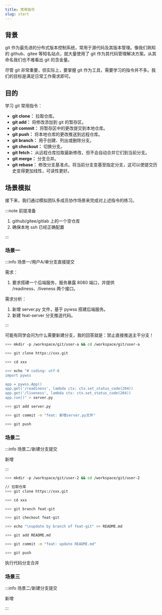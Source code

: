 ```yaml
---
title: 常用指令
slug: start
---
```



<!--package-->

## 背景

git 作为最先进的分布式版本控制系统，常用于源代码及其版本管理。像我们熟知的 github、gitee 等知名站点，就大量使用了 git 作为其代码管理解决方案。从其命名我们也不难看出 git 的含金量。

尽管 git 非常重要，但实际上，要掌握 git 作为工具，需要学习的指令并不多。我们的目标是满足日常工作需求即可。


## 目的

学习 git 常用指令：

- **git clone：** 拉取仓库。
- **git add：** 将修改添加到 git 的暂存区。
- **git commit：** 将暂存区中的更改提交到本地仓库。
- **git push：** 将本地仓库的更改推送到远程仓库。
- **git branch：** 用于创建、列出或删除分支。
- **git checkout：** 切换分支。
- **git fetch：** 从远程仓库拉取最新修改，但不会自动合并它们到当前分支。
- **git merge：** 分支合并。
- **git rebase：** 修改分支基准点。将当前分支变基至指定分支，这可以使提交历史变得更加线性，可读性更好。

## 场景模拟

接下来，我们通过模拟团队多成员协作场景来完成对上述指令的练习。

:::note 前提准备

1. github/gitee/gitlab 上的一个空仓库
2. 确保本地 ssh 已经正确配置

:::

### 场景一

:::info 场景一/用户A/单分支直接提交

需求：
1. 要求搭建一个后端服务，服务暴露 8080 端口，并提供 /readiness、/liveness 两个接口。

需求分析：
1. 新增 server.py 文件，基于 pywss 搭建后端服务。
2. 新建 feat-server 分支推送代码。

:::

可能有同学会问为什么需要新建分支，我的回答就是：<HighLightText>禁止直接推送主干分支！</HighLightText>

```bash
>>> mkdir -p /workspace/git/user-a && cd /workspace/git/user-a

>>> git clone https://xxx.git

>>> cd xxx

>>> echo "# coding: utf-8
import pywss

app = pywss.App()
app.get('/readiness', lambda ctx: ctx.set_status_code(204))
app.get('/liveness', lambda ctx: ctx.set_status_code(204))
app.run()" > server.py

>>> git add server.py

>>> git commit -m "feat: 新增server.py文件"

>>> git push

```

### 场景二

:::info 场景二/新建分支提交

新增

:::

```bash
>>> mkdir -p /workspace/git/user-2 && cd /workspace/git/user-2

// 拉取仓库
>>> git clone https://xxx.git

>>> cd xxx

>>> git branch feat-git

>>> git checkout feat-git

>>> echo "\nupdate by branch of feat-git" >> README.md

>>> git add README.md

>>> git commit -m "feat: update README.md"

>>> git push

```

执行代码分支合并


### 场景三


:::info 场景二/新建分支提交

新增

:::
